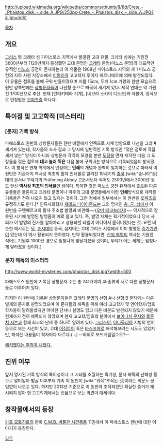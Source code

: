 {{{+1 Phaistos Disc}}} http://upload.wikimedia.org/wikipedia/commons/thumb/8/8d/Crete_-_Phaistos_disk_-_side_A.JPG/250px-Crete_-_Phaistos_disk_-_side_A.JPG?align=right 

[[목차]]


== 개요 ==
[[그리스]] 령 크레타 섬 파이스토스 지역에서 발굴된 고대 유물. 크레타 섬에는 기원전 3600년부터 1120년까지 흥성했던 고대 문명인 [[크레타]] 문명(미노스 문명)의 대표적인 유적인 [[미노스]] 궁전이 존재하는데 이 유물은 1908년 파이스토스 지역의 제 1 미노스 궁전의 지하 사원 저장소에서 [[이탈리아]] 고고학자 루이지 페르니에르에 의해 발견되었다.
이 유물은 점토를 불에 구워 만들어졌으며 지름 15cm, 두께 1cm 가량의 원반 모습으로 원반 양쪽면에는 [[상형문자]]들이 나선형 순으로 빼곡히 새겨져 있다. 제작 연대는 약 기원전 1700년으로 추산.
현재 [안티키테라 기계], [네브라 스카이 디스크]와 더불어, 정식으로 인정받은 [[오파츠]]중 하나다.

==  특이점 및 고고학적 [미스터리] ==
=== [문자] 기록 방식 ===
파에스토스 원반의 상형문자들은 원반 바깥에서 안쪽으로 시계 방향으로 나선을 그리며 새겨져 있는데, 학자들의 조사 결과 그 당시에 일반적인 기록 방식인 "젖은 점토에 직접 새겨 넣는" 방식이 아니라 상형문자 각각의 모양을 본딴 [[도장]]을 먼저 제작한 다음 그 도장들을 젖은 점토에 '''대고 눌러 찍은''' 다음 불에 구워내는 방식으로 기록되었음이 밝혀졌다. 이 방식은 현재 학계에서 인정하는 '''인쇄'''의 개념과 완벽히 일치하는 것으로 따라서 이 원반은  지금까지 역사상 최초의 활자 인쇄물로 알려진 10세기의 [[중국]] [wiki:"송나라"송]대의 문서나 11세기의 Prüfening Abbey 고문서보다 적어도 2500년에서 3000년 정도 앞선 '''역사상 최초의 인쇄물'''인 셈이다. 특이한 것은 미노스 궁전 유적에서 출토된 다른 유물들은 물론이고 크레타 문명이나 이후의 고대 문명들에서 이런 '''인쇄'''방식으로 제작된 기록물은 전혀 나오지 않고 있다는 것이다. 그런 점에서 일부에서는 이 원반을 [[오파츠]]로 규정하기도 한다.[* 인류사회학자 [[재레드 다이아몬드]]는 그의 명저인 [[총, 균, 쇠]]에서 이 원반을 구텐베르크의 활자 주조법 발명과 비견해~~([[오버 테크놀러지]])~~ 역사적으로 잘못된 시기에 발명된 발명품의 예로 들고 있다. 즉, 발명 자체는 획기적이었으나 당시 사회가 이 발명의 진가를 알아차리고 상용화할 레벨이 아니어서 묻혀버렸다는 것. 요런 비슷한 예시로는 [[당]], [[송]]시대의 중국, 심지어는 고대 그리스 시절에서 이미 발명된 [[증기기관]]이 있는데 이 역시 활용되지 못하였다. 만약 활용되었다면, [[산업 혁명]]의 역사는 기원전, 적어도 기원후 1000년 경으로 엄청나게 앞당겨졌을 것이며, 우리가 아는 세계는 엄청나게 달라졌을 것이다.]

=== 문자 해독의 미스터리 ===
http://www.world-mysteries.com/phaistos_disk.jpg?width=500

파에스토스 원반에 기록된 상형문자 수는 총 241개이며 45종류의 서로 다른 상형문자들로 이루어져 있다.

하지만 이 원반에 기록된 상형문자들은 크레타 문명의 선형 A나 선형 B [[문자]]와는 다른 별개의 문자로 판명되었으며 이 문자들의 해독을 위해 여러 고고학자 및 언어학자/암호학자들이 달려들었지만 어떠한 단서나 설명도 없고 다른 비문도 발견되지 않았기 때문에 현재까지 전혀 해독되지 않았으며 현재 고고학/암호학 분야에서 [[보이니치 문서]]와 [[로혼치 사본]]과 함께 최고의 난제 중 하나로 알려져 있다. [[그리스어]], [[아나톨리아]] 지방의 언어 등으로 보는 시선이 있고, 고대 [[이집트]]어 혹은 [[바스크]]어로 해석해보려는 시도도 있었지만, 해석한 내용들이 학자마다 다르다.(…)
--의외로 보드게임일수도?--

[http://news1.kr/articles/?1928629|내용을 해석했다는 주장이 나왔다.]

== 진위 여부 ==
앞서 명시된 기록 방식의 특이성이나 그 시대를 초월하는 획기성, 문자 해독의 난해성 등으로 말미암아 발굴 이후부터 계속 이 원반이 [wiki:"위작"조작된 것]이라는 의문도 끊임없이 나오고 있다. 하지만 2013년 기준으로 이 원반이 조작되었단 확실한 증거가 제시되지 않아 현 고고학계에서는 진품으로 보는 의견이 대세이다.

== 창작물에서의 등장 ==
[[카토 모토히로]]의 만화 [[C.M.B. 박물관 사건목록]] 11권에서 이 파에스토스 원반에 대한 이야기가 등장한다.

[[각주]]
